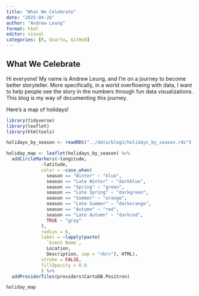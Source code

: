 ```yaml
---
title: "What We Celebrate"
date: "2025-04-26"
author: "Andrew Leung"
format: html
editor: visual
categories: [R, Quarto, GitHub]
---
```


## What We Celebrate

Hi everyone! My name is Andrew Leung, and I'm on a journey to become better storyteller. More specifically, in a world overflowing with data, I want to help people see the story in the numbers through fun data visualizations. This blog is my way of documenting this journey.

Here's a map of holidays!

```r
library(tidyverse)
library(leaflet)
library(htmltools)

holidays_by_season <- readRDS("../data/blog1/holidays_by_season.rds")

holiday_map <- leaflet(holidays_by_season) %>% 
  addCircleMarkers(~longitude, 
             ~latitude,
             color = ~case_when(
               season == "Winter" ~ "blue",
               season == "Late Winter" ~ "darkblue",
               season == "Spring" ~ "green",
               season == "Late Spring" ~ "darkgreen",
               season == "Summer" ~ "orange",
               season == "Late Summer" ~ "darkorange",
               season == "Autumn" ~ "red",
               season == "Late Autumn" ~ "darkred",
               TRUE ~ "gray"
             ),
             radius = 6,
             label = ~lapply(paste(
               `Event Name`, 
               Location, 
               Description, sep = "<br>"), HTML),
             stroke = FALSE,
             fillOpacity = 0.8
             ) %>% 
  addProviderTiles(providers$CartoDB.Positron)

holiday_map
```
